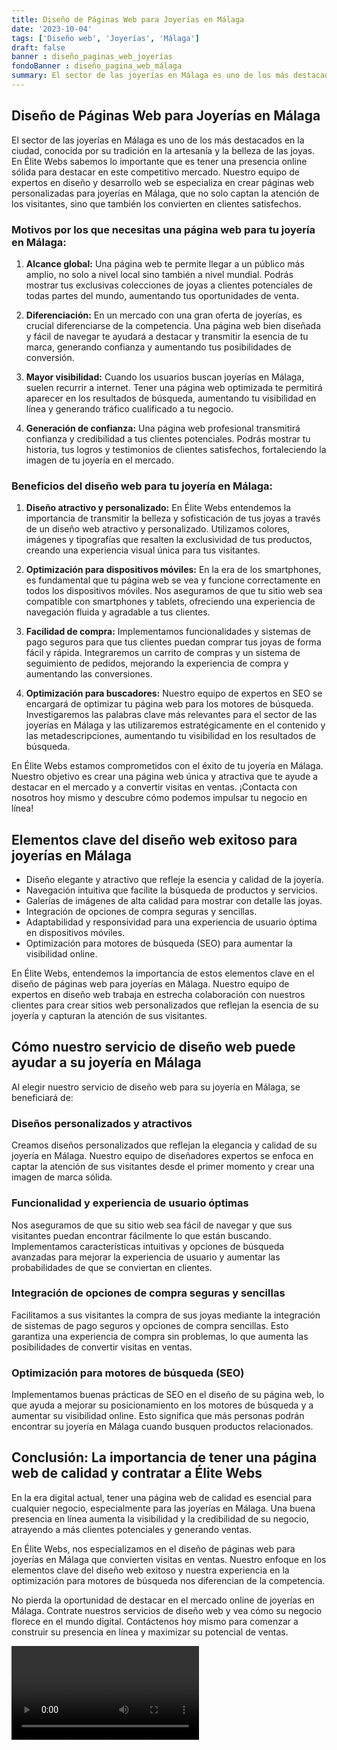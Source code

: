 ```yaml
---
title: Diseño de Páginas Web para Joyerías en Málaga
date: '2023-10-04'
tags: ['Diseño web', 'Joyerías', 'Málaga']
draft: false
banner : diseño_paginas_web_joyerías
fondoBanner : diseño_pagina_web_málaga
summary: El sector de las joyerías en Málaga es uno de los más destacados en la ciudad, conocida por su tradición en la artesanía y la belleza de las joyas. En Élite Webs sabemos lo importante que es tener una presencia online sólida para destacar en este competitivo mercado. Nuestro equipo de expertos en diseño y desarrollo web se especializa en crear páginas web personalizadas para joyerías en Málaga, que no solo captan la atención de los visitantes, sino que también los convierten en clientes satisfechos.
---
```


## Diseño de Páginas Web para Joyerías en Málaga

El sector de las joyerías en Málaga es uno de los más destacados en la ciudad, conocida por su tradición en la artesanía y la belleza de las joyas. En Élite Webs sabemos lo importante que es tener una presencia online sólida para destacar en este competitivo mercado. Nuestro equipo de expertos en diseño y desarrollo web se especializa en crear páginas web personalizadas para joyerías en Málaga, que no solo captan la atención de los visitantes, sino que también los convierten en clientes satisfechos.

### Motivos por los que necesitas una página web para tu joyería en Málaga:

1. **Alcance global:** Una página web te permite llegar a un público más amplio, no solo a nivel local sino también a nivel mundial. Podrás mostrar tus exclusivas colecciones de joyas a clientes potenciales de todas partes del mundo, aumentando tus oportunidades de venta.

2. **Diferenciación:** En un mercado con una gran oferta de joyerías, es crucial diferenciarse de la competencia. Una página web bien diseñada y fácil de navegar te ayudará a destacar y transmitir la esencia de tu marca, generando confianza y aumentando tus posibilidades de conversión.

3. **Mayor visibilidad:** Cuando los usuarios buscan joyerías en Málaga, suelen recurrir a internet. Tener una página web optimizada te permitirá aparecer en los resultados de búsqueda, aumentando tu visibilidad en línea y generando tráfico cualificado a tu negocio.

4. **Generación de confianza:** Una página web profesional transmitirá confianza y credibilidad a tus clientes potenciales. Podrás mostrar tu historia, tus logros y testimonios de clientes satisfechos, fortaleciendo la imagen de tu joyería en el mercado.

### Beneficios del diseño web para tu joyería en Málaga:

1. **Diseño atractivo y personalizado:** En Élite Webs entendemos la importancia de transmitir la belleza y sofisticación de tus joyas a través de un diseño web atractivo y personalizado. Utilizamos colores, imágenes y tipografías que resalten la exclusividad de tus productos, creando una experiencia visual única para tus visitantes.

2. **Optimización para dispositivos móviles:** En la era de los smartphones, es fundamental que tu página web se vea y funcione correctamente en todos los dispositivos móviles. Nos aseguramos de que tu sitio web sea compatible con smartphones y tablets, ofreciendo una experiencia de navegación fluida y agradable a tus clientes.

3. **Facilidad de compra:** Implementamos funcionalidades y sistemas de pago seguros para que tus clientes puedan comprar tus joyas de forma fácil y rápida. Integraremos un carrito de compras y un sistema de seguimiento de pedidos, mejorando la experiencia de compra y aumentando las conversiones.

4. **Optimización para buscadores:** Nuestro equipo de expertos en SEO se encargará de optimizar tu página web para los motores de búsqueda. Investigaremos las palabras clave más relevantes para el sector de las joyerías en Málaga y las utilizaremos estratégicamente en el contenido y las metadescripciones, aumentando tu visibilidad en los resultados de búsqueda.

En Élite Webs estamos comprometidos con el éxito de tu joyería en Málaga. Nuestro objetivo es crear una página web única y atractiva que te ayude a destacar en el mercado y a convertir visitas en ventas. ¡Contacta con nosotros hoy mismo y descubre cómo podemos impulsar tu negocio en línea!

<GifSeo />

<Cta />

## Elementos clave del diseño web exitoso para joyerías en Málaga

- Diseño elegante y atractivo que refleje la esencia y calidad de la joyería.
- Navegación intuitiva que facilite la búsqueda de productos y servicios.
- Galerías de imágenes de alta calidad para mostrar con detalle las joyas.
- Integración de opciones de compra seguras y sencillas.
- Adaptabilidad y responsividad para una experiencia de usuario óptima en dispositivos móviles.
- Optimización para motores de búsqueda (SEO) para aumentar la visibilidad online.

En Élite Webs, entendemos la importancia de estos elementos clave en el diseño de páginas web para joyerías en Málaga. Nuestro equipo de expertos en diseño web trabaja en estrecha colaboración con nuestros clientes para crear sitios web personalizados que reflejan la esencia de su joyería y capturan la atención de sus visitantes.

## Cómo nuestro servicio de diseño web puede ayudar a su joyería en Málaga

Al elegir nuestro servicio de diseño web para su joyería en Málaga, se beneficiará de:

### Diseños personalizados y atractivos
Creamos diseños personalizados que reflejan la elegancia y calidad de su joyería en Málaga. Nuestro equipo de diseñadores expertos se enfoca en captar la atención de sus visitantes desde el primer momento y crear una imagen de marca sólida.

### Funcionalidad y experiencia de usuario óptimas
Nos aseguramos de que su sitio web sea fácil de navegar y que sus visitantes puedan encontrar fácilmente lo que están buscando. Implementamos características intuitivas y opciones de búsqueda avanzadas para mejorar la experiencia de usuario y aumentar las probabilidades de que se conviertan en clientes.

### Integración de opciones de compra seguras y sencillas
Facilitamos a sus visitantes la compra de sus joyas mediante la integración de sistemas de pago seguros y opciones de compra sencillas. Esto garantiza una experiencia de compra sin problemas, lo que aumenta las posibilidades de convertir visitas en ventas.

### Optimización para motores de búsqueda (SEO)
Implementamos buenas prácticas de SEO en el diseño de su página web, lo que ayuda a mejorar su posicionamiento en los motores de búsqueda y a aumentar su visibilidad online. Esto significa que más personas podrán encontrar su joyería en Málaga cuando busquen productos relacionados.

## Conclusión: La importancia de tener una página web de calidad y contratar a Élite Webs

En la era digital actual, tener una página web de calidad es esencial para cualquier negocio, especialmente para las joyerías en Málaga. Una buena presencia en línea aumenta la visibilidad y la credibilidad de su negocio, atrayendo a más clientes potenciales y generando ventas.

En Élite Webs, nos especializamos en el diseño de páginas web para joyerías en Málaga que convierten visitas en ventas. Nuestro enfoque en los elementos clave del diseño web exitoso y nuestra experiencia en la optimización para motores de búsqueda nos diferencian de la competencia.

No pierda la oportunidad de destacar en el mercado online de joyerías en Málaga. Contrate nuestros servicios de diseño web y vea cómo su negocio florece en el mundo digital. Contáctenos hoy mismo para comenzar a construir su presencia en línea y maximizar su potencial de ventas.

<Video />

<CtaBot job='Joyerías' city='Málaga'/>

<Gmaps query='Málaga+españa+maps' />